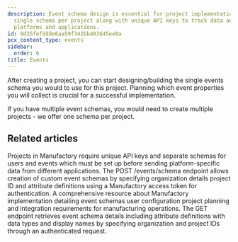 ```yaml
---
description: Event schema design is essential for project implementation requiring
  single schema per project along with unique API keys to track data across different
  platforms and applications.
id: 8d35fefddde6aa59f342bb403645ee0a
pcx_content_type: events
sidebar:
  order: 6
title: Events
---
```


After creating a project, you can start designing/building the single events schema you would to use for this project. Planning which event properties you will collect is crucial for a successful implementation.



<PageTree />


If you have multiple event schemas, you would need to create multiple projects - we offer one schema per project.


## Related articles
<CardGrid>
<LinkTitleCard header="<b>Manufactory > Projects</b>" href="/products/manufactory/projects/" > Projects in Manufactory require unique API keys and separate schemas for users and events which must be set up before sending platform-specific data from different applications. </LinkTitleCard>
<LinkTitleCard header="<b>Events > Create events schema</b>" href="/products/manufactory/events/create_schema/" > The POST /events/schema endpoint allows creation of custom event schemas by specifying organization details project ID and attribute definitions using a Manufactory access token for authentication. </LinkTitleCard>
<LinkTitleCard header="<b>Implementation > Configuring events schema</b>" href="/products/manufactory/implementation/configuring_events_schema/" > A comprehensive resource about Manufactory implementation detailing event schemas user configuration project planning and integration requirements for manufacturing operations. </LinkTitleCard>
<LinkTitleCard header="<b>Events > Get events schema</b>" href="/products/manufactory/events/get_schema/" > The GET endpoint retrieves event schema details including attribute definitions with data types and display names by specifying organization and project IDs through an authenticated request. </LinkTitleCard>
</CardGrid>